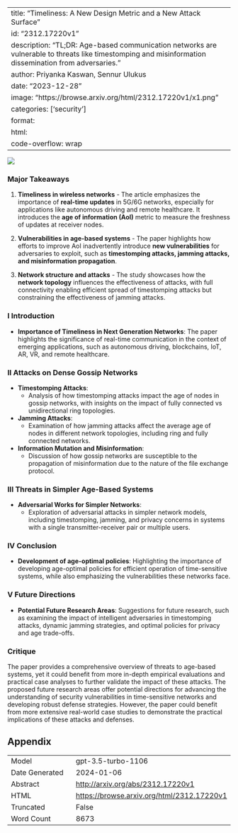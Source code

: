 
---
title: "Timeliness: A New Design Metric and a New Attack Surface"
id: "2312.17220v1"
description: "TL;DR: Age-based communication networks are vulnerable to threats like timestomping and misinformation dissemination from adversaries."
author: Priyanka Kaswan, Sennur Ulukus
date: "2023-12-28"
image: "https://browse.arxiv.org/html/2312.17220v1/x1.png"
categories: ['security']
format:
  html:
    code-overflow: wrap
---

![](https://browse.arxiv.org/html/2312.17220v1/x1.png)

### Major Takeaways

1. **Timeliness in wireless networks** - The article emphasizes the importance of **real-time updates** in 5G/6G networks, especially for applications like autonomous driving and remote healthcare. It introduces the **age of information (AoI)** metric to measure the freshness of updates at receiver nodes.

2. **Vulnerabilities in age-based systems** - The paper highlights how efforts to improve AoI inadvertently introduce **new vulnerabilities** for adversaries to exploit, such as **timestomping attacks, jamming attacks, and misinformation propagation**.

3. **Network structure and attacks** - The study showcases how the **network topology** influences the effectiveness of attacks, with full connectivity enabling efficient spread of timestomping attacks but constraining the effectiveness of jamming attacks.

### I Introduction

- **Importance of Timeliness in Next Generation Networks**: The paper highlights the significance of real-time communication in the context of emerging applications, such as autonomous driving, blockchains, IoT, AR, VR, and remote healthcare.

### II Attacks on Dense Gossip Networks

- **Timestomping Attacks**:
  - Analysis of how timestomping attacks impact the age of nodes in gossip networks, with insights on the impact of fully connected vs unidirectional ring topologies.

- **Jamming Attacks**:
  - Examination of how jamming attacks affect the average age of nodes in different network topologies, including ring and fully connected networks.

- **Information Mutation and Misinformation**:
  - Discussion of how gossip networks are susceptible to the propagation of misinformation due to the nature of the file exchange protocol.

### III Threats in Simpler Age-Based Systems

- **Adversarial Works for Simpler Networks**:
  - Exploration of adversarial attacks in simpler network models, including timestomping, jamming, and privacy concerns in systems with a single transmitter-receiver pair or multiple users.

### IV Conclusion

- **Development of age-optimal policies**: Highlighting the importance of developing age-optimal policies for efficient operation of time-sensitive systems, while also emphasizing the vulnerabilities these networks face.

### V Future Directions

- **Potential Future Research Areas**: Suggestions for future research, such as examining the impact of intelligent adversaries in timestomping attacks, dynamic jamming strategies, and optimal policies for privacy and age trade-offs.

### Critique

The paper provides a comprehensive overview of threats to age-based systems, yet it could benefit from more in-depth empirical evaluations and practical case analyses to further validate the impact of these attacks. The proposed future research areas offer potential directions for advancing the understanding of security vulnerabilities in time-sensitive networks and developing robust defense strategies. However, the paper could benefit from more extensive real-world case studies to demonstrate the practical implications of these attacks and defenses.

## Appendix

|          |          |
|----------|----------|
| Model     | gpt-3.5-turbo-1106       |
| Date Generated     | 2024-01-06       |
| Abstract | [http://arxiv.org/abs/2312.17220v1](http://arxiv.org/abs/2312.17220v1)        |
| HTML     | [https://browse.arxiv.org/html/2312.17220v1](https://browse.arxiv.org/html/2312.17220v1)       |
| Truncated       | False       |
| Word Count       | 8673       |